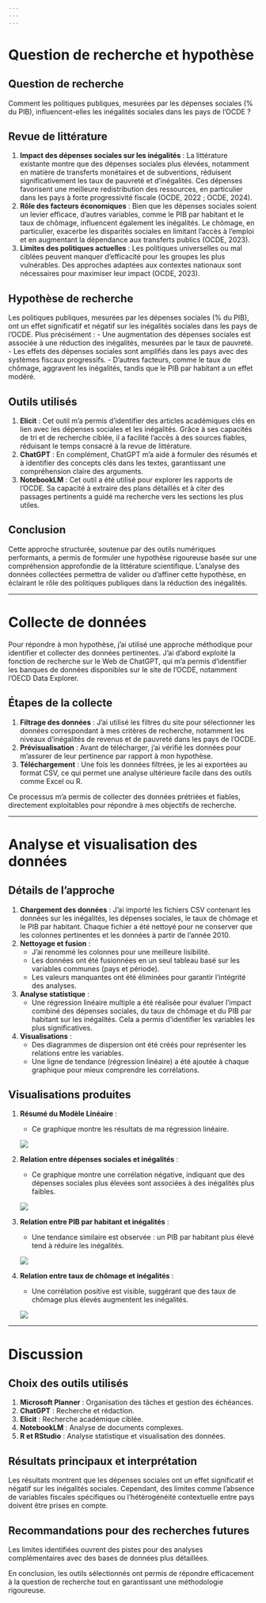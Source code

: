 ```yaml
---
---
---
```


# Question de recherche et hypothèse

## Question de recherche

Comment les politiques publiques, mesurées par les dépenses sociales (% du PIB), influencent-elles les inégalités sociales dans les pays de l’OCDE ?

## Revue de littérature

1.  **Impact des dépenses sociales sur les inégalités** : La littérature existante montre que des dépenses sociales plus élevées, notamment en matière de transferts monétaires et de subventions, réduisent significativement les taux de pauvreté et d’inégalités. Ces dépenses favorisent une meilleure redistribution des ressources, en particulier dans les pays à forte progressivité fiscale (OCDE, 2022 ; OCDE, 2024).
2.  **Rôle des facteurs économiques** : Bien que les dépenses sociales soient un levier efficace, d’autres variables, comme le PIB par habitant et le taux de chômage, influencent également les inégalités. Le chômage, en particulier, exacerbe les disparités sociales en limitant l’accès à l’emploi et en augmentant la dépendance aux transferts publics (OCDE, 2023).
3.  **Limites des politiques actuelles** : Les politiques universelles ou mal ciblées peuvent manquer d’efficacité pour les groupes les plus vulnérables. Des approches adaptées aux contextes nationaux sont nécessaires pour maximiser leur impact (OCDE, 2023).

## Hypothèse de recherche

Les politiques publiques, mesurées par les dépenses sociales (% du PIB), ont un effet significatif et négatif sur les inégalités sociales dans les pays de l’OCDE. Plus précisément : - Une augmentation des dépenses sociales est associée à une réduction des inégalités, mesurées par le taux de pauvreté. - Les effets des dépenses sociales sont amplifiés dans les pays avec des systèmes fiscaux progressifs. - D'autres facteurs, comme le taux de chômage, aggravent les inégalités, tandis que le PIB par habitant a un effet modéré.

## Outils utilisés

1.  **Elicit** : Cet outil m’a permis d’identifier des articles académiques clés en lien avec les dépenses sociales et les inégalités. Grâce à ses capacités de tri et de recherche ciblée, il a facilité l’accès à des sources fiables, réduisant le temps consacré à la revue de littérature.
2.  **ChatGPT** : En complément, ChatGPT m’a aidé à formuler des résumés et à identifier des concepts clés dans les textes, garantissant une compréhension claire des arguments.
3.  **NotebookLM** : Cet outil a été utilisé pour explorer les rapports de l’OCDE. Sa capacité à extraire des plans détaillés et à citer des passages pertinents a guidé ma recherche vers les sections les plus utiles.

## Conclusion

Cette approche structurée, soutenue par des outils numériques performants, a permis de formuler une hypothèse rigoureuse basée sur une compréhension approfondie de la littérature scientifique. L’analyse des données collectées permettra de valider ou d’affiner cette hypothèse, en éclairant le rôle des politiques publiques dans la réduction des inégalités.

------------------------------------------------------------------------

# Collecte de données

Pour répondre à mon hypothèse, j'ai utilisé une approche méthodique pour identifier et collecter des données pertinentes. J'ai d'abord exploité la fonction de recherche sur le Web de ChatGPT, qui m'a permis d'identifier les banques de données disponibles sur le site de l'OCDE, notamment l'OECD Data Explorer.

## Étapes de la collecte

1.  **Filtrage des données** : J'ai utilisé les filtres du site pour sélectionner les données correspondant à mes critères de recherche, notamment les niveaux d'inégalités de revenus et de pauvreté dans les pays de l'OCDE.
2.  **Prévisualisation** : Avant de télécharger, j'ai vérifié les données pour m'assurer de leur pertinence par rapport à mon hypothèse.
3.  **Téléchargement** : Une fois les données filtrées, je les ai exportées au format CSV, ce qui permet une analyse ultérieure facile dans des outils comme Excel ou R.

Ce processus m'a permis de collecter des données prétriées et fiables, directement exploitables pour répondre à mes objectifs de recherche.

------------------------------------------------------------------------

# Analyse et visualisation des données

## Détails de l'approche

1.  **Chargement des données** : J'ai importé les fichiers CSV contenant les données sur les inégalités, les dépenses sociales, le taux de chômage et le PIB par habitant. Chaque fichier a été nettoyé pour ne conserver que les colonnes pertinentes et les données à partir de l'année 2010.
2.  **Nettoyage et fusion** :
    -   J'ai renommé les colonnes pour une meilleure lisibilité.
    -   Les données ont été fusionnées en un seul tableau basé sur les variables communes (pays et période).
    -   Les valeurs manquantes ont été éliminées pour garantir l'intégrité des analyses.
3.  **Analyse statistique** :
    -   Une régression linéaire multiple a été réalisée pour évaluer l'impact combiné des dépenses sociales, du taux de chômage et du PIB par habitant sur les inégalités. Cela a permis d'identifier les variables les plus significatives.
4.  **Visualisations** :
    -   Des diagrammes de dispersion ont été créés pour représenter les relations entre les variables.
    -   Une ligne de tendance (régression linéaire) a été ajoutée à chaque graphique pour mieux comprendre les corrélations.

## Visualisations produites

1.  **Résumé du Modèle Linéaire** :

    -   Ce graphique montre les résultats de ma régression linéaire.

    ![](C:/Users/leoth/Aijir0.github.io/images/Model.png)

2.  **Relation entre dépenses sociales et inégalités** :

    -   Ce graphique montre une corrélation négative, indiquant que des dépenses sociales plus élevées sont associées à des inégalités plus faibles.

    ![](C:/Users/leoth/Aijir0.github.io/images/Relation1.png)

3.  **Relation entre PIB par habitant et inégalités** :

    -   Une tendance similaire est observée : un PIB par habitant plus élevé tend à réduire les inégalités.

    ![](C:/Users/leoth/Aijir0.github.io/images/Relation2.png)

4.  **Relation entre taux de chômage et inégalités** :

    -   Une corrélation positive est visible, suggérant que des taux de chômage plus élevés augmentent les inégalités.

    ![](C:/Users/leoth/Aijir0.github.io/images/Relation3.png)

------------------------------------------------------------------------

# Discussion

## Choix des outils utilisés

1.  **Microsoft Planner** : Organisation des tâches et gestion des échéances.
2.  **ChatGPT** : Recherche et rédaction.
3.  **Elicit** : Recherche académique ciblée.
4.  **NotebookLM** : Analyse de documents complexes.
5.  **R et RStudio** : Analyse statistique et visualisation des données.

## Résultats principaux et interprétation

Les résultats montrent que les dépenses sociales ont un effet significatif et négatif sur les inégalités sociales. Cependant, des limites comme l’absence de variables fiscales spécifiques ou l’hétérogénéité contextuelle entre pays doivent être prises en compte.

## Recommandations pour des recherches futures

Les limites identifiées ouvrent des pistes pour des analyses complémentaires avec des bases de données plus détaillées.

En conclusion, les outils sélectionnés ont permis de répondre efficacement à la question de recherche tout en garantissant une méthodologie rigoureuse.
